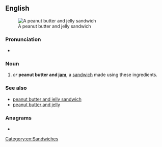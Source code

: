 ==English==
[[File:Peanut-Butter-Jelly-Sandwich.jpg|thumb|A peanut butter and jelly sandwich]]

===Pronunciation===
* {{IPA|en|/ˌpiːˌbiː.ənˈd͡ʒeɪ/|/ˌpiːˌbiː.ænˈd͡ʒeɪ/}}

===Noun===
{{en-noun}}

# {{initialism of|en|[[peanut butter]] [[and]] [[jelly]]|nodot=1}} ''or'' '''peanut butter and [[jam]]''', a [[sandwich]] made using these ingredients.

===See also===
*[[peanut butter and jelly sandwich]]
*[[peanut butter and jelly]]

===Anagrams===
* {{anagrams|en|a=bjp|BJP}}

[[Category:en:Sandwiches]]